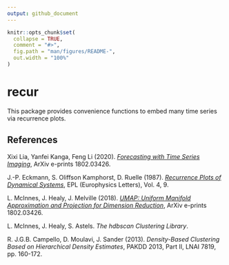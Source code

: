 ```yaml
---
output: github_document
---
```


<!-- README.md is generated from README.Rmd. Please edit that file -->

```r
knitr::opts_chunk$set(
  collapse = TRUE,
  comment = "#>",
  fig.path = "man/figures/README-",
  out.width = "100%"
)
```

# recur

<!-- badges: start -->
<!-- badges: end -->

This package provides convenience functions to embed many time series via recurrence plots.

## References

Xixi Lia, Yanfei Kanga, Feng Li (2020). [*Forecasting with Time Series Imaging*](https://arxiv.org/abs/1904.08064), ArXiv e-prints 1802.03426.

J.-P. Eckmann, S. Oliffson Kamphorst, D. Ruelle (1987). [*Recurrence Plots of Dynamical Systems*](https://iopscience.iop.org/article/10.1209/0295-5075/4/9/004), EPL (Europhysics Letters), Vol. 4, 9.

L. McInnes, J. Healy, J. Melville (2018). [*UMAP: Uniform Manifold Approximation and Projection for Dimension Reduction*](https://arxiv.org/abs/1802.03426), ArXiv e-prints 1802.03426.

L. McInnes, J. Healy, S. Astels. *The hdbscan Clustering Library*.

R. J.G.B. Campello, D. Moulavi, J. Sander (2013). *Density-Based Clustering Based on Hierarchical Density Estimates*, PAKDD 2013, Part II, LNAI 7819, pp. 160-172.
